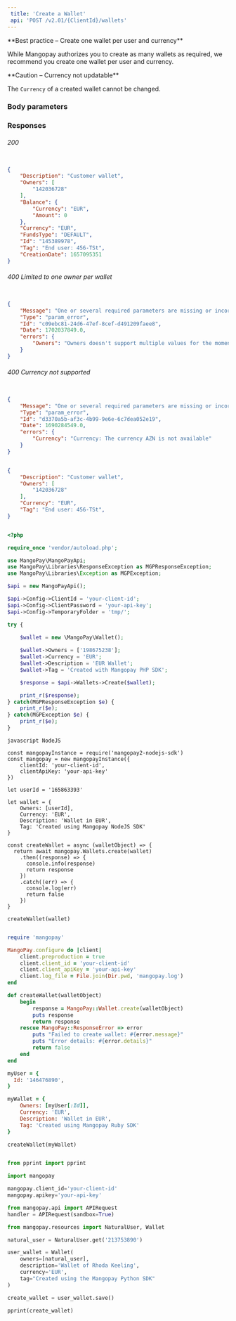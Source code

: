 ```yaml
---  
 title: 'Create a Wallet'  
 api: 'POST /v2.01/{ClientId}/wallets'  
---  
```


  

<Note>  
**Best practice – Create one wallet per user and currency** 
  
While Mangopay authorizes you to create as many wallets as required, we recommend you create one wallet per user and currency.  
</Note>  

<Warning>  
**Caution – Currency not updatable** 
  
The `Currency` of a created wallet cannot be changed.  
</Warning>  

### Body parameters  

<Description1 />  

<Owners />  

<Currency20 />  

<Tag5 />  

### Responses  

###### 200   

<DescriptionResponse />  

<OwnersResponse />  

<BalanceResponse />  

<CurrencyResponse />  

<FundsTypeResponse />  

<IdResponse />  

<TagResponse />  

<CreationDateResponse />  

 <ResponseExample>  

```json 200  

{
    "Description": "Customer wallet",
    "Owners": [
        "142036728"
    ],
    "Balance": {
        "Currency": "EUR",
        "Amount": 0
    },
    "Currency": "EUR",
    "FundsType": "DEFAULT",
    "Id": "145389978",
    "Tag": "End user: 456-TSt",
    "CreationDate": 1657095351
}  

 ```  

 </ResponseExample>  

###### 400 Limited to one owner per wallet  

 <ResponseExample>  

```json Limited to one owner per wallet  

{
    "Message": "One or several required parameters are missing or incorrect. An incorrect resource ID also raises this kind of error.",
    "Type": "param_error",
    "Id": "c09ebc81-24d6-47ef-8cef-d491209faee8",
    "Date": 1702037849.0,
    "errors": {
        "Owners": "Owners doesn't support multiple values for the moment"
    }
}  

 ```  

 </ResponseExample>  

###### 400 Currency not supported  

 <ResponseExample>  

```json Currency not supported  

{
    "Message": "One or several required parameters are missing or incorrect. An incorrect resource ID also raises this kind of error.",
    "Type": "param_error",
    "Id": "d3370a5b-af3c-4b99-9e6e-6c7dea052e19",
    "Date": 1690284549.0,
    "errors": {
        "Currency": "Currency: The currency AZN is not available"
    }
}  

 ```  

 </ResponseExample>  

<RequestExample>  
  
```json REST  

{
    "Description": "Customer wallet",
    "Owners": [
        "142036728"
    ],
    "Currency": "EUR",
    "Tag": "End user: 456-TSt",
}  
```  

  
```php PHP  

<?php 

require_once 'vendor/autoload.php';

use MangoPay\MangoPayApi;
use MangoPay\Libraries\ResponseException as MGPResponseException;
use MangoPay\Libraries\Exception as MGPException;

$api = new MangoPayApi();

$api->Config->ClientId = 'your-client-id';
$api->Config->ClientPassword = 'your-api-key';
$api->Config->TemporaryFolder = 'tmp/';

try {
    
    $wallet = new \MangoPay\Wallet();

    $wallet->Owners = ['198675238'];
    $wallet->Currency = 'EUR';
    $wallet->Description = 'EUR Wallet';
    $wallet->Tag = 'Created with Mangopay PHP SDK';

    $response = $api->Wallets->Create($wallet);

    print_r($response);
} catch(MGPResponseException $e) {
    print_r($e);
} catch(MGPException $e) {
    print_r($e);
}  
```  

```  
javascript NodeJS  

const mangopayInstance = require('mangopay2-nodejs-sdk')
const mangopay = new mangopayInstance({
    clientId: 'your-client-id',
    clientApiKey: 'your-api-key'
})

let userId = '165863393'

let wallet = {
    Owners: [userId],
    Currency: 'EUR',
    Description: 'Wallet in EUR',
    Tag: 'Created using Mangopay NodeJS SDK'
}

const createWallet = async (walletObject) => {
  return await mangopay.Wallets.create(wallet)
    .then((response) => {
      console.info(response)
      return response
    })
    .catch((err) => {
      console.log(err)
      return false
    })
}

createWallet(wallet)  
```  

  
```ruby Ruby  

require 'mangopay'

MangoPay.configure do |client|
    client.preproduction = true
    client.client_id = 'your-client-id'
    client.client_apiKey = 'your-api-key'
    client.log_file = File.join(Dir.pwd, 'mangopay.log')
end

def createWallet(walletObject)
    begin
        response = MangoPay::Wallet.create(walletObject)
        puts response
        return response
    rescue MangoPay::ResponseError => error
        puts "Failed to create wallet: #{error.message}"
        puts "Error details: #{error.details}"
        return false
    end
end

myUser = {
  Id: '146476890',
}

myWallet = {
    Owners: [myUser[:Id]],
    Currency: 'EUR',
    Description: 'Wallet in EUR',
    Tag: 'Created using Mangopay Ruby SDK'
}

createWallet(myWallet)  
```  

  
```python Python  

from pprint import pprint

import mangopay

mangopay.client_id='your-client-id'
mangopay.apikey='your-api-key'

from mangopay.api import APIRequest
handler = APIRequest(sandbox=True)

from mangopay.resources import NaturalUser, Wallet

natural_user = NaturalUser.get('213753890')

user_wallet = Wallet(
    owners=[natural_user],
    description='Wallet of Rhoda Keeling',
    currency='EUR',
    tag="Created using the Mangopay Python SDK"
)

create_wallet = user_wallet.save()

pprint(create_wallet)  
```  

  
</RequestExample>
